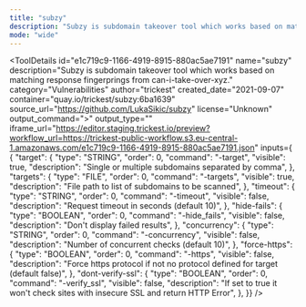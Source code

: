 ```yaml
---
title: "subzy"
description: "Subzy is subdomain takeover tool which works based on matching response fingerprings from can-i-take-over-xyz."
mode: "wide"
---
```



<ToolDetails
  id="e1c719c9-1166-4919-8915-880ac5ae7191"
  name="subzy"
  description="Subzy is subdomain takeover tool which works based on matching response fingerprings from can-i-take-over-xyz."
  category="Vulnerabilities"
  author="trickest"
  created_date="2021-09-07"
  container="quay.io/trickest/subzy:6ba1639"
  source_url="https://github.com/LukaSikic/subzy"
  license="Unknown"
  output_command=">"
  output_type=""
  iframe_url="https://editor.staging.trickest.io/preview?workflow_url=https://trickest-public-workflow.s3.eu-central-1.amazonaws.com/e1c719c9-1166-4919-8915-880ac5ae7191.json"
  inputs={ {
  "target": {
    "type": "STRING",
    "order": 0,
    "command": "-target",
    "visible": true,
    "description": "Single or multiple subdomains separated by comma",
  },
  "targets": {
    "type": "FILE",
    "order": 0,
    "command": "-targets",
    "visible": true,
    "description": "File path to list of subdomains to be scanned",
  },
  "timeout": {
    "type": "STRING",
    "order": 0,
    "command": "-timeout",
    "visible": false,
    "description": "Request timeout in seconds (default 10)",
  },
  "hide-fails": {
    "type": "BOOLEAN",
    "order": 0,
    "command": "-hide_fails",
    "visible": false,
    "description": "Don't display failed results",
  },
  "concurrency": {
    "type": "STRING",
    "order": 0,
    "command": "-concurrency",
    "visible": false,
    "description": "Number of concurrent checks (default 10)",
  },
  "force-https": {
    "type": "BOOLEAN",
    "order": 0,
    "command": "-https",
    "visible": false,
    "description": "Force https protocol if not no protocol defined for target (default false)",
  },
  "dont-verify-ssl": {
    "type": "BOOLEAN",
    "order": 0,
    "command": "-verify_ssl",
    "visible": false,
    "description": "If set to true it won't check sites with insecure SSL and return HTTP Error",
  },
}}
/>